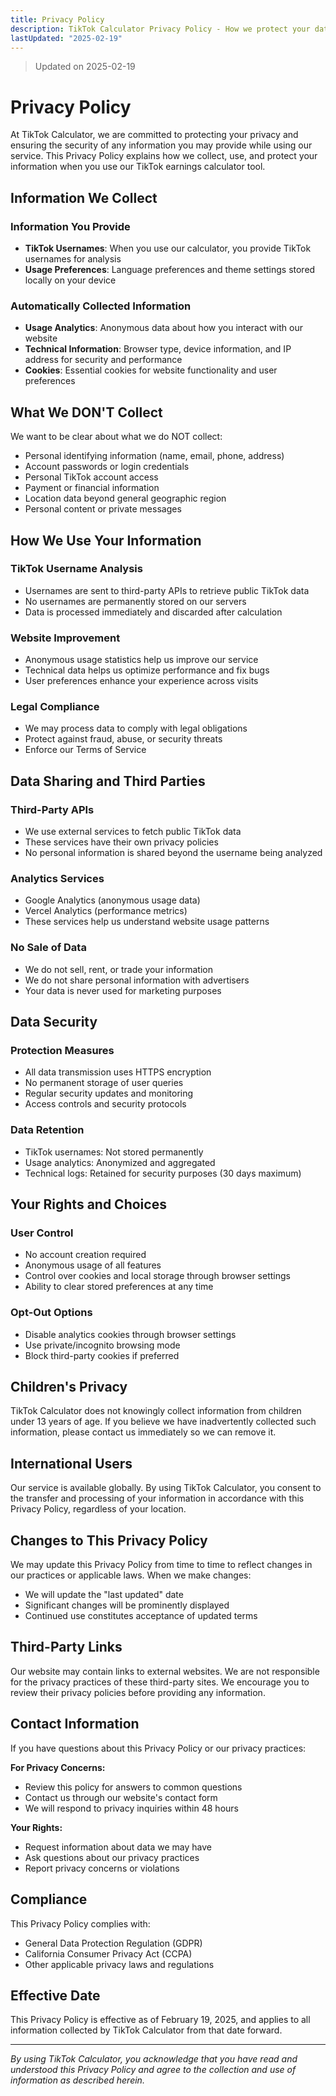 ```yaml
---
title: Privacy Policy
description: TikTok Calculator Privacy Policy - How we protect your data and privacy
lastUpdated: "2025-02-19"
---
```


> Updated on 2025-02-19

# Privacy Policy

At TikTok Calculator, we are committed to protecting your privacy and ensuring the security of any information you may provide while using our service. This Privacy Policy explains how we collect, use, and protect your information when you use our TikTok earnings calculator tool.

## Information We Collect

### Information You Provide
- **TikTok Usernames**: When you use our calculator, you provide TikTok usernames for analysis
- **Usage Preferences**: Language preferences and theme settings stored locally on your device

### Automatically Collected Information
- **Usage Analytics**: Anonymous data about how you interact with our website
- **Technical Information**: Browser type, device information, and IP address for security and performance
- **Cookies**: Essential cookies for website functionality and user preferences

## What We DON'T Collect

We want to be clear about what we do NOT collect:
- Personal identifying information (name, email, phone, address)
- Account passwords or login credentials
- Personal TikTok account access
- Payment or financial information
- Location data beyond general geographic region
- Personal content or private messages

## How We Use Your Information

### TikTok Username Analysis
- Usernames are sent to third-party APIs to retrieve public TikTok data
- No usernames are permanently stored on our servers
- Data is processed immediately and discarded after calculation

### Website Improvement
- Anonymous usage statistics help us improve our service
- Technical data helps us optimize performance and fix bugs
- User preferences enhance your experience across visits

### Legal Compliance
- We may process data to comply with legal obligations
- Protect against fraud, abuse, or security threats
- Enforce our Terms of Service

## Data Sharing and Third Parties

### Third-Party APIs
- We use external services to fetch public TikTok data
- These services have their own privacy policies
- No personal information is shared beyond the username being analyzed

### Analytics Services
- Google Analytics (anonymous usage data)
- Vercel Analytics (performance metrics)
- These services help us understand website usage patterns

### No Sale of Data
- We do not sell, rent, or trade your information
- We do not share personal information with advertisers
- Your data is never used for marketing purposes

## Data Security

### Protection Measures
- All data transmission uses HTTPS encryption
- No permanent storage of user queries
- Regular security updates and monitoring
- Access controls and security protocols

### Data Retention
- TikTok usernames: Not stored permanently
- Usage analytics: Anonymized and aggregated
- Technical logs: Retained for security purposes (30 days maximum)

## Your Rights and Choices

### User Control
- No account creation required
- Anonymous usage of all features
- Control over cookies and local storage through browser settings
- Ability to clear stored preferences at any time

### Opt-Out Options
- Disable analytics cookies through browser settings
- Use private/incognito browsing mode
- Block third-party cookies if preferred

## Children's Privacy

TikTok Calculator does not knowingly collect information from children under 13 years of age. If you believe we have inadvertently collected such information, please contact us immediately so we can remove it.

## International Users

Our service is available globally. By using TikTok Calculator, you consent to the transfer and processing of your information in accordance with this Privacy Policy, regardless of your location.

## Changes to This Privacy Policy

We may update this Privacy Policy from time to time to reflect changes in our practices or applicable laws. When we make changes:
- We will update the "last updated" date
- Significant changes will be prominently displayed
- Continued use constitutes acceptance of updated terms

## Third-Party Links

Our website may contain links to external websites. We are not responsible for the privacy practices of these third-party sites. We encourage you to review their privacy policies before providing any information.

## Contact Information

If you have questions about this Privacy Policy or our privacy practices:

**For Privacy Concerns:**
- Review this policy for answers to common questions
- Contact us through our website's contact form
- We will respond to privacy inquiries within 48 hours

**Your Rights:**
- Request information about data we may have
- Ask questions about our privacy practices
- Report privacy concerns or violations

## Compliance

This Privacy Policy complies with:
- General Data Protection Regulation (GDPR)
- California Consumer Privacy Act (CCPA)
- Other applicable privacy laws and regulations

## Effective Date

This Privacy Policy is effective as of February 19, 2025, and applies to all information collected by TikTok Calculator from that date forward.

---

*By using TikTok Calculator, you acknowledge that you have read and understood this Privacy Policy and agree to the collection and use of information as described herein.*